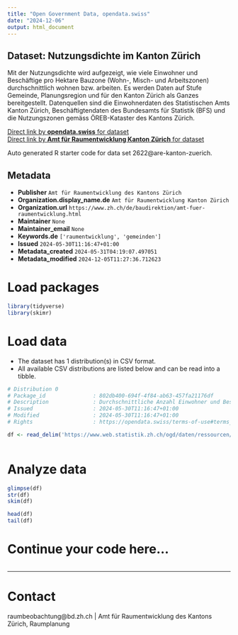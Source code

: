 ```yaml
---
title: "Open Government Data, opendata.swiss"
date: "2024-12-06"
output: html_document
---
```


## Dataset: Nutzungsdichte im Kanton Zürich

Mit der Nutzungsdichte wird aufgezeigt, wie viele Einwohner und Beschäftige pro Hektare Bauzone (Wohn-, Misch- und Arbeitszonen) durchschnittlich wohnen bzw. arbeiten. Es werden Daten auf Stufe Gemeinde, Planungsregion und für den Kanton Zürich als Ganzes bereitgestellt. Datenquellen sind die Einwohnerdaten des Statistischen Amts Kanton Zürich, Beschäftigtendaten des Bundesamts für Statistik (BFS) und die Nutzungszonen gemäss ÖREB-Kataster des Kantons Zürich.

[Direct link by **opendata.swiss** for dataset](https://opendata.swiss/de/dataset/nutzungsdichte-im-kanton-zurich)<br>
[Direct link by **Amt für Raumentwicklung Kanton Zürich** for dataset]()

Auto generated R starter code for data set 2622@are-kanton-zuerich.

## Metadata

- **Publisher** `Amt für Raumentwicklung des Kantons Zürich`
- **Organization.display_name.de** `Amt für Raumentwicklung Kanton Zürich`
- **Organization.url** `https://www.zh.ch/de/baudirektion/amt-fuer-raumentwicklung.html`
- **Maintainer** `None`
- **Maintainer_email** `None`
- **Keywords.de** `['raumentwicklung', 'gemeinden']`
- **Issued** `2024-05-30T11:16:47+01:00`
- **Metadata_created** `2024-05-31T04:19:07.497051`
- **Metadata_modified** `2024-12-05T11:27:36.712623`


# Load packages

```r

library(tidyverse)
library(skimr)

```

# Load data

-   The dataset has 1 distribution(s) in CSV format.
-   All available CSV distributions are listed below and can be read into a tibble.

```r

# Distribution 0
# Package_id               : 802db400-694f-4f84-ab63-457fa21176df
# Description              : Durchschnittliche Anzahl Einwohner und Beschäftigte pro Hektare überbaute Wohn-, Misch- und Arbeitszonen im Kanton Zürich. Mit der Spalte «GEO_LEVEL_LEVEL» können im Vergleich zur Spalte «BFS_NR» neben den Gemeinden und Städten (3) zusätzlich auch die Regionen (6) und der Kanton Zürich (1) als Ganzes identifiziert werden Die Spalte GEBIET_NAME beinhaltet sowohl Gemeinden, Städte, Regionen als auch den ganzen Kanton Zürich.
# Issued                   : 2024-05-30T11:16:47+01:00
# Modified                 : 2024-05-30T11:16:47+01:00
# Rights                   : https://opendata.swiss/terms-of-use#terms_open

df <- read_delim('https://www.web.statistik.zh.ch/ogd/daten/ressourcen/KTZH_00002622_00005364.csv')



```

# Analyze data

```r

glimpse(df)
str(df)
skim(df)

head(df)
tail(df)

```

# Continue your code here...

```r

```

------------------------------------------------------------------------

# Contact

raumbeobachtung@bd.zh.ch | Amt für Raumentwicklung des Kantons Zürich, Raumplanung

